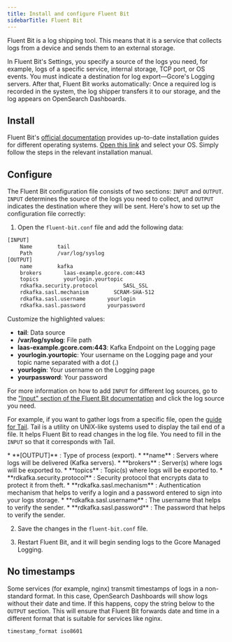 ---
title: Install and configure Fluent Bit
sidebarTitle: Fluent Bit
---

Fluent Bit is a log shipping tool. This means that it is a service that collects logs from a device and sends them to an external storage.

In Fluent Bit's Settings, you specify a source of the logs you need, for example, logs of a specific service, internal storage, TCP port, or OS events. You must indicate a destination for log export—Gcore's Logging servers. After that, Fluent Bit works automatically: Once a required log is recorded in the system, the log shipper transfers it to our storage, and the log appears on OpenSearch Dashboards.

## Install

Fluent Bit's [official documentation](https://docs.fluentbit.io/manual/installation/getting-started-with-fluent-bit) provides up-to-date installation guides for different operating systems. [Open this link](https://docs.fluentbit.io/manual/installation/getting-started-with-fluent-bit) and select your OS. Simply follow the steps in the relevant installation manual.

## Configure

The Fluent Bit configuration file consists of two sections: `INPUT` and `OUTPUT`. `INPUT` determines the source of the logs you need to collect, and `OUTPUT` indicates the destination where they will be sent. Here's how to set up the configuration file correctly:

  1. Open the `fluent-bit.conf` file and add the following data:

```sh
[INPUT]  
    Name        tail
    Path        /var/log/syslog
[OUTPUT]   
    name        kafka    
    brokers       laas-example.gcore.com:443  
    topics        yourlogin.yourtopic   
    rdkafka.security.protocol        SASL_SSL    
    rdkafka.sasl.mechanism        SCRAM-SHA-512   
    rdkafka.sasl.username       yourlogin
    rdkafka.sasl.password       yourpassword 
```

Customize the highlighted values:

  * **tail**: Data source
  * **/var/log/syslog**: File path 
  * **laas-example.gcore.com:443**: Kafka Endpoint on the Logging page
  * **yourlogin.yourtopic**: Your username on the Logging page and your topic name separated with a dot (.)
  * **yourlogin**: Your username on the Logging page
  * **yourpassword**: Your password



For more information on how to add `INPUT` for different log sources, go to the ["Input" section of the Fluent Bit documentation](https://docs.fluentbit.io/manual/pipeline/inputs) and click the log source you need. 

For example, if you want to gather logs from a specific file, open the [guide for Tail](https://docs.fluentbit.io/manual/pipeline/inputs/tail). Tail is a utility on UNIX-like systems used to display the tail end of a file. It helps Fluent Bit to read changes in the log file. You need to fill in the `INPUT` so that it corresponds with Tail.


<Accordion title="Descriptions of the OUTPUT parameters">
* **[OUTPUT]** : Type of process (export). 
 * **name** : Servers where logs will be delivered (Kafka servers). 
 * **brokers** : Server(s) where logs will be exported to. 
 * **topics** : Topic(s) where logs will be exported to. 
 * **rdkafka.security.protocol** : Security protocol that encrypts data to protect it from theft. 
 * **rdkafka.sasl.mechanism** : Authentication mechanism that helps to verify a login and a password entered to sign into your logs storage. 
 * **rdkafka.sasl.username** : The username that helps to verify the sender. 
 * **rdkafka.sasl.password** : The password that helps to verify the sender.
</Accordion>


  2. Save the changes in the `fluent-bit.conf` file.

  3. Restart Fluent Bit, and it will begin sending logs to the Gcore Managed Logging.




## No timestamps

Some services (for example, nginx) transmit timestamps of logs in a non-standard format. In this case, OpenSearch Dashboards will show logs without their date and time. If this happens, copy the string below to the `OUTPUT` section. This will ensure that Fluent Bit forwards date and time in a different format that is suitable for services like nginx.

```
timestamp_format iso8601
```